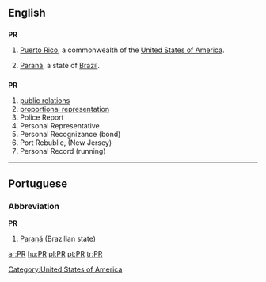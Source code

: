 ==English==
[[Category:United States of America]]
==={{abbreviation}}===
'''PR'''

# {{geography}} [[Puerto Rico]], a commonwealth of the [[United States of America]].
#[[Paraná]], a state of [[Brazil]].

==={{initialism}}===
'''PR'''

# [[public relations]]
# [[proportional representation]]
# Police Report
# Personal Representative
# Personal Recognizance (bond)
# Port Rebublic, (New Jersey)
# Personal Record (running)

----

==Portuguese==

===Abbreviation===
'''PR'''

# [[Paraná]] (Brazilian state)

[[ar:PR]]
[[hu:PR]]
[[pl:PR]]
[[pt:PR]]
[[tr:PR]]